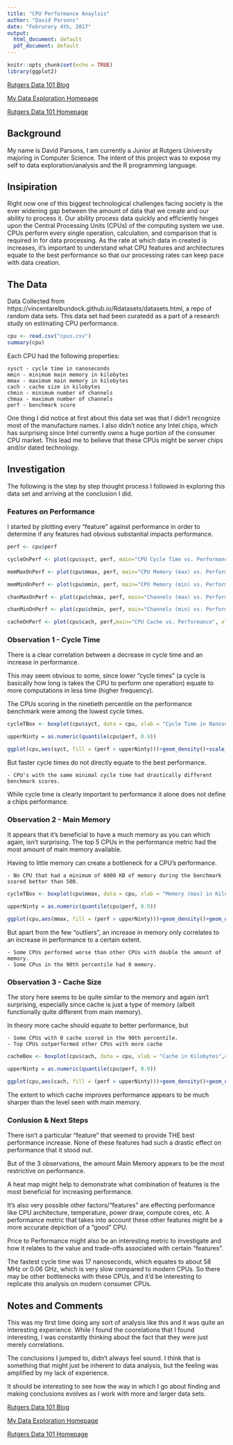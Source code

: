 ```yaml
---
title: "CPU Performance Anaylsis"
author: "David Parsons"
date: "Februrary 4th, 2017"
output:
  html_document: default
  pdf_document: default
---
```


```r
knitr::opts_chunk$set(echo = TRUE)
library(ggplot2)
```
[Rutgers Data 101 Blog](http://data101.cs.rutgers.edu/?q=blog)

[My Data Exploration Homepage](home.html)

[Rutgers Data 101 Homepage](http://data101.cs.rutgers.edu/)

## Background

My name is David Parsons, I am currently a Junior at Rutgers University majoring in Computer Science. The intent of this project was to expose my self to data exploration/analysis and the R programming language. 

## Insipiration

Right now one of this biggest technological challenges facing society is the ever widening gap between the amount of data that we create and our ability to process it. Our ability process data quickly and efficiently hinges upon the Central Processing Units (CPUs) of the computing system we use. CPUs perform every single operation, calculation, and comparison that is required in for data processing. As the rate at which data in created is increases, it's important to understand what CPU features and architectures equate to the best performance so that our processing rates can keep pace with data creation.

## The Data

Data Collected from https://vincentarelbundock.github.io/Rdatasets/datasets.html, a repo of random data sets. This data set had been curatedd as a part of a research study on estimating CPU performance.

```r
cpu <- read.csv("cpus.csv")
summary(cpu)
```

Each CPU had the following properties:

    sysct - cycle time in nanoseconds
    mmin - minimum main memory in kilobytes
    mmax - maximum main memory in kilobytes
    cach - cache size in kilobytes
    chmin - minimum number of channels
    chmax - maximum number of channels
    perf - benchmark score

One thing I did notice at first about this data set was that I didn't recognize most of the manufacture names. I also didn't notice any Intel chips, which has surprising since Intel currently owns a huge portion of the consumer CPU market. This lead me to believe that these CPUs might be server chips and/or dated technology.

## Investigation

The following is the step by step thought process I followed in exploring this data set and arriving at the conclusion I did.

### Features on Performance

I started by plotting every "feature" against performance in order to determine if any features had obvious substantial impacts performance.

```r
perf <- cpu$perf

cycleOnPerf <- plot(cpu$syct, perf, main="CPU Cycle Time vs. Performance", xlab = "Cycle Time in Seconds", ylab = "Benchmark Performance", xlim = rev(range(cpu$syct)), col = "blue")

memMaxOnPerf <- plot(cpu$mmax, perf, main="CPU Memory (max) vs. Performance", xlab = "Max Memory in Kilobytes", ylab = "Benchmark Performance", col = "red")

memMinOnPerf <- plot(cpu$mmin, perf, main="CPU Memory (min) vs. Performance", xlab = "Minimum Memory in Kilobytes", ylab = "Benchmark Performance", col = "red")

chanMaxOnPerf <- plot(cpu$chmax, perf, main="Channels (max) vs. Performance", xlab = "Max Channels", ylab = "Benchmark Performance", col = "darkgreen")

chanMinOnPerf <- plot(cpu$chmin, perf, main="Channels (min) vs. Performance", xlab = "Min Channels", ylab = "Benchmark Performance", col = "darkgreen")

cacheOnPerf <- plot(cpu$cach, perf,main="CPU Cache vs. Performance", xlab = "Cache in Kilobytes", ylab = "Benchmark Performance", col = "orange")

```

### Observation 1 - Cycle Time

There is a clear correlation between a decrease in cycle time and an increase in performance.

This may seem obvious to some, since lower "cycle times" (a cycle is basically how long is takes the CPU to perform one operation) equate to more computations in less time (higher frequency).

The CPUs scoring in the ninetieth percentile on the performance benchmark were among the lowest cycle times.


```r
cycleTBox <- boxplot(cpu$syct, data = cpu, xlab = "Cycle Time in Nanoseconds",col = "lightblue", medcol = "orange", bg = "blue", range = 4, cex.main=2,cex.lab=1.5, horizontal = TRUE, varwidth = TRUE, pch = 19)

upperNinty = as.numeric(quantile(cpu$perf, 0.9))

ggplot(cpu,aes(syct, fill = (perf > upperNinty)))+geom_density()+scale_x_continuous(name = "Cycle Time in Nanoseconds")+scale_y_continuous(name = "Density")

```


But faster cycle times do not directly equate to the best performance.

    - CPU's with the same minimal cycle time had drastically different benchmark scores.
    
While cycle time is clearly important to performance it alone does not define a chips performance.

### Observation 2 - Main Memory

It appears that it's beneficial to have a much memory as you can which again, isn't surprising. The top 5 CPUs in the performance metric had the most amount of main memory available.

Having to little memory can create a bottleneck for a CPU's performance.

    - No CPU that had a minimum of 6000 KB of memory during the benchmark scored better than 500.
    
```r

cycleTBox <- boxplot(cpu$mmax, data = cpu, xlab = "Memory (max) in Kilobytes",col = "lightgreen", medcol = "blue", bg = "blue", range = 4, cex.main=2,cex.lab=1.5, horizontal = TRUE, varwidth = TRUE, pch = 19)

upperNinty = as.numeric(quantile(cpu$perf, 0.9))

ggplot(cpu,aes(mmax, fill = (perf > upperNinty)))+geom_density()+geom_density()+scale_x_continuous(name = "Memory (max) in Kilobytes")+scale_y_continuous(name = "Density")

```

But apart from the few "outliers", an increase in memory only correlates to an increase in performance to a certain extent.

    - Some CPUs performed worse than other CPUs with double the amount of memory.
    - Some CPus in the 90th percentile had 0 memory.

### Observation 3 - Cache Size

The story here seems to be quite similar to the memory and again isn't surprising, especially since cache is just a type of memory (albeit functionally quite different from main memory).

In theory more cache should equate to better performance, but

    - Some CPUs with 0 cache scored in the 90th percentile.
    - Top CPUs outperformed other CPUs with more cache

```r
cacheBox <- boxplot(cpu$cach, data = cpu, xlab = "Cache in Kilobytes",col = "grey", medcol = "red", bg = "blue", range = 4, cex.main=2,cex.lab=1.5, horizontal = TRUE, varwidth = TRUE, pch = 19)

upperNinty = as.numeric(quantile(cpu$perf, 0.9))

ggplot(cpu,aes(cach, fill = (perf > upperNinty)))+geom_density()+geom_density()+scale_x_continuous(name = "Cache in Kilobytes")+scale_y_continuous(name = "Density")
```

The extent to which cache improves performance appears to be much sharper than the level seen with main memory.

### Conlusion & Next Steps

There isn't a particular "feature" that seemed to provide THE best performance increase. None of these features had such a drastic effect on performance that it stood out.

But of the 3 observations, the amount Main Memory appears to be the most restrictive on performance.

A heat map might help to demonstrate what combination of features is the most beneficial for increasing performance.

It's also very possible other factors/"features" are effecting performance like CPU architecture, temperature, power draw, compute cores, etc. A performance metric that takes into account these other features might be a more accurate depiction of a "good" CPU.

Price to Performance might also be an interesting metric to investigate and how it relates to the value and trade-offs associated with certain "features".

The fastest cycle time was 17 nanoseconds, which equates to about 58 MHz or 0.06 GHz, which is very slow compared to modern CPUs. So there may be other bottlenecks with these CPUs, and it'd be interesting to replicate this analysis on modern consumer CPUs.

## Notes and Comments

This was my first time doing any sort of analysis like this and it was quite an interesting experience. While I found the coorelations that I found interesting, I was constantly thinking about the fact that they were just merely correlations.

The conclusions I jumped to, didn't always feel sound. I think that is something that might just be inherent to data analysis, but the feeling was amplified by my lack of experience.

It should be interesting to see how the way in which I go about finding and making conclusions evolves as I work with more and larger data sets.

[Rutgers Data 101 Blog](http://data101.cs.rutgers.edu/?q=blog)

[My Data Exploration Homepage](home.html)

[Rutgers Data 101 Homepage](http://data101.cs.rutgers.edu/)